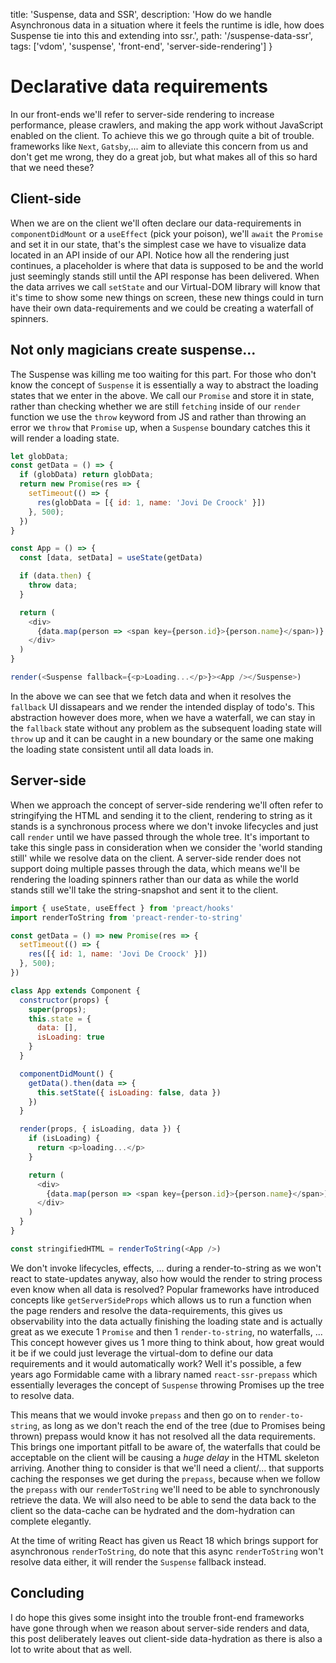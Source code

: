 
  title: 'Suspense, data and SSR',
  description: 'How do we handle Asynchronous data in a situation where it feels the runtime is idle, how does Suspense tie into this and extending into ssr.',
  path: '/suspense-data-ssr',
  tags: ['vdom', 'suspense', 'front-end', 'server-side-rendering']
}

# Declarative data requirements

In our front-ends we'll refer to server-side rendering to increase performance,
please crawlers, and making the app work without JavaScript enabled on the client.
To achieve this we go through quite a bit of trouble. frameworks like `Next`, `Gatsby`,...
aim to alleviate this concern from us and don't get me wrong, they do a great job,
but what makes all of this so hard that we need these?

## Client-side

When we are on the client we'll often declare our data-requirements in `componentDidMount` or a `useEffect`
(pick your poison), we'll `await` the `Promise` and set it in our state, that's the simplest case we have to
visualize data located in an API inside of our API. Notice how all the rendering just continues, a placeholder
is where that data is supposed to be and the world just seemingly stands still until the API response has been delivered.
When the data arrives we call `setState` and our Virtual-DOM library will know that it's time to show some new things on screen,
these new things could in turn have their own data-requirements and we could be creating a waterfall of spinners.

## Not only magicians create suspense...

The Suspense was killing me too waiting for this part. For those who don't know the concept of `Suspense` it is essentially
a way to abstract the loading states that we enter in the above. We call our `Promise` and store it in state, rather than
checking whether we are still `fetching` inside of our `render` function we use the `throw` keyword from JS and rather than
throwing an error we `throw` that `Promise` up, when a `Suspense` boundary catches this it will render a loading state.

```js
let globData;
const getData = () => {
  if (globData) return globData;
  return new Promise(res => {
    setTimeout(() => {
      res(globData = [{ id: 1, name: 'Jovi De Croock' }])
    }, 500);
  })
}

const App = () => {
  const [data, setData] = useState(getData)

  if (data.then) {
    throw data;
  }

  return (
    <div>
      {data.map(person => <span key={person.id}>{person.name}</span>)}
    </div>
  )
}

render(<Suspense fallback={<p>Loading...</p>}><App /></Suspense>)
```

<Suspense />

In the above we can see that we fetch data and when it resolves the `fallback` UI dissapears and we render the intended display of todo's.
This abstraction however does more, when we have a waterfall, we can stay in the `fallback` state without any problem as the
subsequent loading state will `throw` up and it can be caught in a new boundary or the same one making the loading state
consistent until all data loads in.

## Server-side

When we approach the concept of server-side rendering we'll often refer to stringifying the HTML and sending it to the client,
rendering to string as it stands is a synchronous process where we don't invoke lifecycles and just call `render` until we have
passed through the whole tree. It's important to take this single pass in consideration when we consider the 'world standing still'
while we resolve data on the client. A server-side render does not support doing multiple passes through the data, which
means we'll be rendering the loading spinners rather than our data as while the world stands still we'll take the string-snapshot
and sent it to the client.

```js
import { useState, useEffect } from 'preact/hooks'
import renderToString from 'preact-render-to-string'

const getData = () => new Promise(res => {
  setTimeout(() => {
    res([{ id: 1, name: 'Jovi De Croock' }])
  }, 500);
})

class App extends Component {
  constructor(props) {
    super(props);
    this.state = {
      data: [],
      isLoading: true
    }
  }

  componentDidMount() {
    getData().then(data => {
      this.setState({ isLoading: false, data })
    })
  }

  render(props, { isLoading, data }) {
    if (isLoading) {
      return <p>loading...</p>
    }

    return (
      <div>
        {data.map(person => <span key={person.id}>{person.name}</span>)}
      </div>
    )
  }
}

const stringifiedHTML = renderToString(<App />)
```
<RenderToString />

We don't invoke lifecycles, effects, ... during a render-to-string as we won't react to state-updates anyway, also how would the
render to string process even know when all data is resolved? Popular frameworks have introduced concepts like `getServerSideProps`
which allows us to run a function when the page renders and resolve the data-requirements, this gives us observability into the
data actually finishing the loading state and is actually great as we execute 1 `Promise` and then 1 `render-to-string`, no waterfalls, ...
This concept however gives us 1 more thing to think about, how great would it be if we could just leverage the virtual-dom to define our
data requirements and it would automatically work? Well it's possible, a few years ago Formidable came with a library named `react-ssr-prepass`
which essentially leverages the concept of `Suspense` throwing Promises up the tree to resolve data.

This means that we would invoke `prepass` and then go on to `render-to-string`, as long as we don't reach the end of the tree (due to Promises
being thrown) prepass would know it has not resolved all the data requirements. This brings one important pitfall to be aware of, the
waterfalls that could be acceptable on the client will be causing a _huge delay_ in the HTML skeleton arriving. Another thing to consider is that
we'll need a client/... that supports caching the responses we get during the `prepass`, because when we follow the `prepass` with our `renderToString`
we'll need to be able to synchronously retrieve the data. We will also need to be able to send the data back to the client so the data-cache can be hydrated
and the dom-hydration can complete elegantly.

At the time of writing React has given us React 18 which brings support for asynchronous `renderToString`, do note that this async `renderToString` won't resolve
data either, it will render the `Suspense` fallback instead.

## Concluding

I do hope this gives some insight into the trouble front-end frameworks have gone through when we reason about server-side renders and data, this post
deliberately leaves out client-side data-hydration as there is also a lot to write about that as well.
